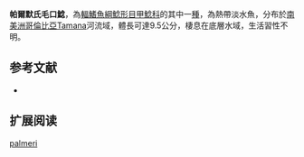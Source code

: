 {{Speciesbox
| name = 帕爾默氏毛口鯰
| image = 
| image_width = 250px
| image_caption = 
| status = NE
| status_system = IUCN3.1
| genus = Chaetostoma
| species = palmeri
| authority = {{le|查爾斯·塔特·里根|Charles Tate Regan|Regan}}, 1912
| synonyms = *''Chaetostomus palmeri'',Regan, 1912
}}

'''帕爾默氏毛口鯰'''，為[[輻鰭魚綱|輻鰭魚綱]][[鯰形目|鯰形目]][[甲鯰科|甲鯰科]]的其中一[[種|種]]，為熱帶淡水魚，分布於[[南美洲|南美洲]][[哥倫比亞|哥倫比亞]]Tamana河流域，體長可達9.5公分，棲息在底層水域，生活習性不明。

==参考文献==
*{{FishBase_species|genus=Chaetostoma|species=palmeri|year=2014|month=11}}

== 扩展阅读 ==
{{refbegin}}
{{wikispecies-inline|Chaetostoma palmeri|帕爾默氏毛口鯰}}
{{refend}}
{{Taxonbar|from=Q6431039}}

[[Category:毛口鯰屬|palmeri]]